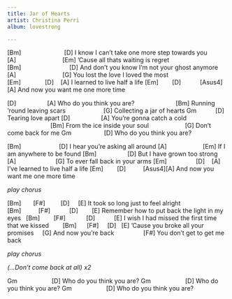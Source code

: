 ```yaml
---
title: Jar of Hearts
artist: Christina Perri
album: lovestrong

---
```


[Bm]                         [D]
I know I can't take one more step towards you
[A]                           [Em]
'Cause all thats waiting is regret
[Bm]                            [D]
And don't you know I'm not your ghost anymore
[A]                           [G]
You lost the love I loved the most
[Em]              [D]    [A]
I learned to live half a life
[Em]        [D]           [Asus4][A]
And now you want me one more time

:::{.chorus}
[D]                  [A]
Who do you think you are?
                       [Bm]
Running 'round leaving scars
                     [G]
Collecting a jar of hearts
 Gm           [D]
Tearing love apart
[D]                  [A]
You're gonna catch a cold
                         [Bm]
From the ice inside your soul
                    [G]
Don't come back for me
Gm                   [D]
Who do you think you are?

:::

[Bm]                      [D]
I hear you're asking all around
[A]                     [Em]
If I am anywhere to be found
[Bm]                  [D]
But I have grown too strong
[A]                       [G]
To ever fall back in your arms
[Em]                 [D]    [A]
I've learned to live half a life
[Em]        [D]          [Asus4][A]
And now you want me one more time

*play chorus*

[Bm]       [F#]         [D]     [E]
It took so long just to feel alright
 [Bm]          [F#]           [D]        [E]
Remember how to put back the light in my eyes
  [Bm]        [F#]            [D]           [E]
I wish I had missed the first time that we kissed
       [Bm]      [F#]     [D]   [E]
'Cause you broke all your promises
    [G]
And now you're back
                [F#]
You don't get to get me back

*play chorus*

*(...Don't come back at all) x2*

Gm                    [D]
Who do you think you are?
Gm                    [D]
Who do you think you are?
Gm                    [D]
Who do you think you are? 
